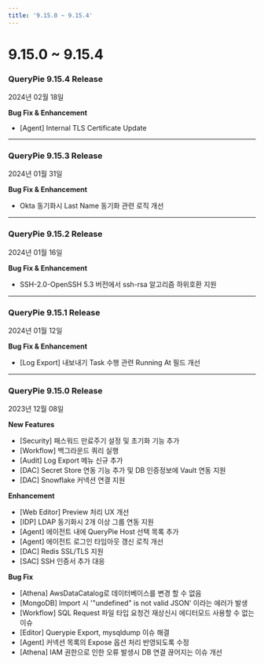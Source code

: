 ```yaml
---
title: '9.15.0 ~ 9.15.4'
---
```


# 9.15.0 ~ 9.15.4

### QueryPie 9.15.4 Release

2024년 02월 18일


**Bug Fix & Enhancement**

* [Agent] Internal TLS Certificate Update


---

### QueryPie 9.15.3 Release

2024년 01월 31일


**Bug Fix & Enhancement**

* Okta 동기화시 Last Name 동기화 관련 로직 개선
---

### QueryPie 9.15.2 Release

2024년 01월 16일


**Bug Fix & Enhancement**

* SSH-2.0-OpenSSH 5.3 버전에서 ssh-rsa 알고리즘 하위호환 지원


---

### QueryPie 9.15.1 Release

2024년 01월 12일


**Bug Fix & Enhancement**

* [Log Export] 내보내기 Task 수행 관련 Running At 필드 개선


---

### QueryPie 9.15.0 Release

2023년 12월 08일


**New Features**

* [Security] 패스워드 만료주기 설정 및 초기화 기능 추가
* [Workflow] 백그라운드 쿼리 실행
* [Audit] Log Export 메뉴 신규 추가
* [DAC] Secret Store 연동 기능 추가 및 DB 인증정보에 Vault 연동 지원
* [DAC] Snowflake 커넥션 연결 지원


**Enhancement**

* [Web Editor] Preview 처리 UX 개선
* [IDP] LDAP 동기화시 2개 이상 그룹 연동 지원
* [Agent] 에이전트 내에 QueryPie Host 선택 목록 추가
* [Agent] 에이전트 로그인 타임아웃 갱신 로직 개선
* [DAC] Redis SSL/TLS 지원
* [SAC] SSH 인증서 추가 대응


**Bug Fix**

* [Athena] AwsDataCatalog로 데이터베이스를 변경 할 수 없음
* [MongoDB] Import 시 '"undefined" is not valid JSON' 이라는 에러가 발생
* [Workflow] SQL Request 파일 타입 요청건 재상신시 에디터모드 사용할 수 없는 이슈
* [Editor] Querypie Export, mysqldump 이슈 해결
* [Agent] 커넥션 목록의 Expose 옵션 처리 반영되도록 수정
* [Athena] IAM 권한으로 인한 오류 발생시 DB 연결 끊어지는 이슈 개선


